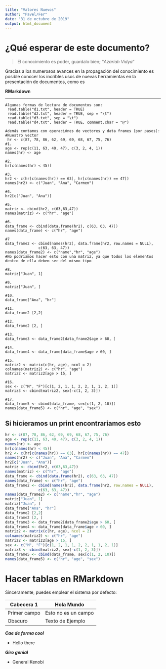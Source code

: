 ```yaml
---
title: "Valores Nuevos"
author: "Pavel/Fer"
date: "31 de octubre de 2019"
output: html_document
---
```


# ¿Qué esperar de este documento?

> El conocimiento es poder, 
>guardalo bien; 
>"*Azariah Vidya*"

[Azariah]: Bibliotecario Jefe, también llamado "Gran Padre"

Gracias a los numerosos avances en la propagación del conocimiento es posible conocer los incríbles usos de nuevas herramientas en la presentación de documentos, como es 

**RMarkdown**

---
~~~
Algunas formas de lectura de documentos son:
 read.table("d1.txt", header = TRUE)
 read.table("d2.txt", header = TRUE, sep = "\t")
 read.table("d3.txt", sep = "\t")
 read.table("d4.txt", header = TRUE, comment.char = "@")
 
Además contamos con operaciónes de vectores y data frames (por pasos):
#Nuestro vector
 hr <- c(87, 78, 86, 62, 69, 69, 68, 67, 75, 76)
#1.
age <- rep(c(11, 63, 40, 47), c(3, 2, 4, 1))
names(hr) <- age

#2.
hr[c(names(hr) < 45)]

#3.
hr2 <- c(hr[c(names(hr)) == 63], hr[c(names(hr)) == 47])
names(hr2) <- c("Juan", "Ana", "Carmen")

#4.
hr2[c("Juan", "Ana")]

#5.
matriz <- cbind(hr2, c(63,63,47))
names(matriz) <- c("hr", "age")

#6.
data_frame <- cbind(data.frame(hr2), c(63, 63, 47))
names(data_frame) <- c("hr", "age")

#7
data_frame2 <- cbind(names(hr2), data.frame(hr2, row.names = NULL), 
               c(63, 63, 47))
names(data_frame2) <- c("name","hr", "age")
#No podríamos hacer esto con una matriz, ya que todos los elementos dentro de ella deben ser del mismo tipo

#8.
matriz["Juan", 1]

#9.
matriz["Juan", ]

#10.
data_frame["Ana", "hr"]

#11.
data_frame2 [2,2]

#12.
data_frame2 [2, ]

#13.
data_frame3 <- data_frame2[data_frame2$age > 60, ]

#14.
data_frame4 <- data_frame[data_frame$age > 60, ]

#15.
matriz2 <- matrix(c(hr, age), ncol = 2)
colnames(matriz2) <- c("hr", "age")
matriz2 <- matriz2[age > 15, ]

#16.
sex <- c("M", "F")[c(1, 2, 1, 1, 2, 2, 1, 1, 2, 1)]
matriz3 <- cbind(matriz2, sex[-c(1, 2, 3)])

#17.
data_frame5 <- cbind(data_frame, sex[c(1, 2, 10)])
names(data_frame5) <- c("hr", "age", "sex")
~~~


[^1]: La otra opción es emplear paquetes ya disponibles para RMarkdown

## Si hicieramos un print encontrariamos esto
```r
hr <- c(87, 78, 86, 62, 69, 69, 68, 67, 75, 76)
age <- rep(c(11, 63, 40, 47), c(3, 2, 4, 1))
names(hr) <- age
hr[c(names(hr) < 45)]
hr2 <- c(hr[c(names(hr)) == 63], hr[c(names(hr)) == 47])
names(hr2) <- c("Juan", "Ana", "Carmen")
hr2[c("Juan", "Ana")]
matriz <- cbind(hr2, c(63,63,47))
names(matriz) <- c("hr", "age")
data_frame <- cbind(data.frame(hr2), c(63, 63, 47))
names(data_frame) <- c("hr", "age")
data_frame2 <- cbind(names(hr2), data.frame(hr2, row.names = NULL), 
               c(63, 63, 47))
names(data_frame2) <- c("name","hr", "age")
matriz["Juan", 1]
matriz["Juan", ]
data_frame["Ana", "hr"]
data_frame2 [2,2]
data_frame2 [2, ]
data_frame3 <- data_frame2[data_frame2$age > 60, ]
data_frame4 <- data_frame[data_frame$age > 60, ]
matriz2 <- matrix(c(hr, age), ncol = 2)
colnames(matriz2) <- c("hr", "age")
matriz2 <- matriz2[age > 15, ]
sex <- c("M", "F")[c(1, 2, 1, 1, 2, 2, 1, 1, 2, 1)]
matriz3 <- cbind(matriz2, sex[-c(1, 2, 3)])
data_frame5 <- cbind(data_frame, sex[c(1, 2, 10)])
names(data_frame5) <- c("hr", "age", "sex")
```

# Hacer tablas en RMarkdown

Sinceramente, puedes emplear el sistema por defecto:

Cabecera 1 | Hola Mundo
-- | --
Primer campo | Esto no es un campo
Obscuro | Texto de Ejemplo

***Cae de forma cool***

* Hello there

___Giro genial___

* General Kenobi

